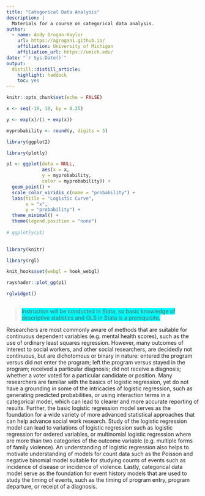 ```yaml
---
title: "Categorical Data Analysis"
description: |
  Materials for a course on categorical data analysis.
author:
  - name: Andy Grogan-Kaylor 
    url: https://agrogan1.github.io/
    affiliation: University of Michigan
    affiliation_url: https://umich.edu/
date: "`r Sys.Date()`"
output:
  distill::distill_article:
    highlight: haddock
    toc: yes
---
```


```r

knitr::opts_chunk$set(echo = FALSE)

```

```r

x <- seq(-10, 10, by = 0.25)

y <- exp(x)/(1 + exp(x))

myprobability <- round(y, digits = 5)

library(ggplot2)

library(plotly)

p1 <- ggplot(data = NULL,
             aes(x = x,
             y = myprobability,
             color = myprobability)) + 
  geom_point() +
  scale_color_viridis_c(name = "probability") +
  labs(title = "Logistic Curve",
       x = "x",
       y = "probability") +
  theme_minimal() + 
  theme(legend.position = "none")
  
# ggplotly(p1)
  
```

```r

library(knitr)

library(rgl)

knit_hooks$set(webgl = hook_webgl)

rayshader::plot_gg(p1)

rglwidget()
 
```


> <span style="background-color:cyan">Instruction will be conducted in Stata, so basic knowledge of descriptive statistics and OLS in Stata is a prerequisite.</span>

Researchers are most commonly aware of methods that are suitable for continuous dependent variables (e.g. mental health scores), such as the use of ordinary least squares regression. However, many outcomes of interest to social workers, and other social researchers, are decidedly not continuous, but are dichotomous or binary in nature: entered the program versus did not enter the program; left the program versus stayed in the program; received a particular diagnosis; did not receive a diagnosis; whether a voter voted for a particular candidate or position. Many researchers are familiar with the basics of logistic regression, yet do not have a grounding in some of the intricacies of logistic regression, such as generating predicted probabilities, or using interaction terms in a categorical model, which can lead to clearer and more accurate reporting of results. Further, the basic logistic regression model serves as the foundation for a wide variety of more advanced statistical approaches that can help advance social work research. Study of the logistic regression model can lead to variations of logistic regression such as logistic regression for ordered variables, or multinomial logistic regression where are more than two categories of the outcome variable (e.g. multiple forms of family violence). An understanding of logistic regression also helps to motivate understanding of models for count data such as the Poisson and negative binomial model suitable for studying counts of events such as incidence of disease or incidence of violence. Lastly, categorical data model serve as the foundation for event history models that are used to study the timing of events, such as the timing of program entry, program departure, or receipt of a diagnosis.















